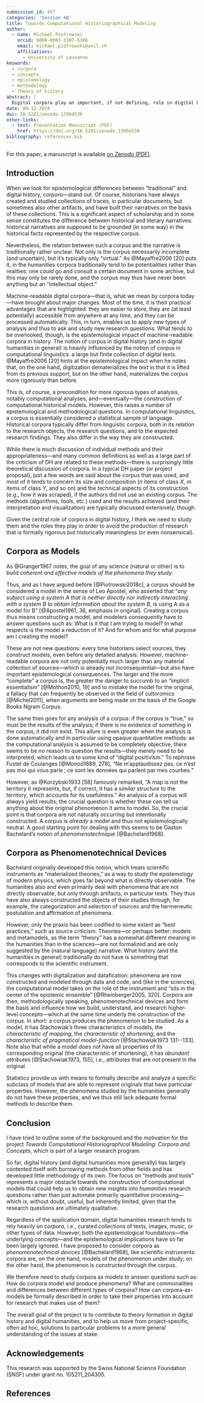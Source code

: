 ```yaml
---
submission_id: 457
categories: 'Session 4B'
title: Towards Computational Historiographical Modeling
author:
  - name: Michael Piotrowski
    orcid: 0000-0003-3307-5386
    email: michael.piotrowski@unil.ch
    affiliations:
      - University of Lausanne
keywords:
  - corpora
  - concepts
  - epistemology
  - methodology
  - theory of history
abstract: |
  Digital corpora play an important, if not defining, role in digital history and may be considered as one of the most obvious differences to traditional history. Corpora are essential for the use of computational methods and thus for the construction of computational historical models. But beyond their technical necessity and their practical advantages, their epistemological impact is significant. While the traditional pre-digital corpus is often more of a potentiality, a mere "intellectual object," the objective of computational processing requires the corpus to be made explicit and thus turns it into a "material object." Far from being naturally given, corpora are constructed as models of a historical phenomenon and therefore have all the properties of models. Moreover, following Gaston Bachelard, I would argue that corpora actually construct the phenomenon they are supposed to represent; they should therefore be considered as phenomenotechnical devices.
date: 09-12-2024
doi: 10.5281/zenodo.13904530
other-links:
  - text: Presentation Manuscript (PDF)
    href: https://doi.org/10.5281/zenodo.13904530
bibliography: references.bib
---
```


::: {.callout-note appearance="simple" icon=false}

For this paper, a manuscript is available [on Zenodo (PDF)](https://zenodo.org/records/13904530/files/457_DigiHistCH24_ComputationalHistoriographicalModeling_Manuscript.pdf).

:::

## Introduction

When we look for epistemological differences between "traditional" and digital history, *corpora*---stand out. Of course, historians have always created and studied collections of traces, in particular documents, but sometimes also other artifacts, and have built their narratives on the basis of these collections. This is a significant aspect of scholarship and in some sense constitutes the difference between historical and literary narratives: historical narratives are supposed to be grounded (in some way) in the historical facts represented by the respective corpus.

Nevertheless, the relation between such a corpus and the narrative is traditionally rather unclear. Not only is the corpus necessarily incomplete (and uncertain), but it's typically only "virtual." As @Mayaffre2006 [20] puts it, in the humanities corpora traditionally tend to be potentialities rather than realities: one *could* go and consult a certain document in some archive, but this may only be rarely done, and the corpus may thus have never been anything but an "intellectual object." `<!-- ↗ ../2023-digital_hermeneutics_ii/paper.md -->`{=html}

Machine-readable digital corpora---that is, what we mean by corpora today---have brought about major changes. Most of the time, it is their practical advantages that are highlighted: they are easier to store, they are (at least potentially) accessible from anywhere at any time, and they can be processed automatically. This, in turn, enables us to apply new types of analysis and thus to ask and study new research questions. What tends to be overlooked, though, is the epistemological impact of machine-readable corpora in history. The notion of corpus in digital history (and in digital humanities in general) is heavily influenced by the notion of corpus in computational linguistics: a large but finite collection of digital texts. @Mayaffre2006 [20] hints at the epistemological impact when he notes that, on the one hand, digitization dematerializes the *text* in that it is lifted from its previous support, but on the other hand, materializes the *corpus* more rigorously than before.

This is, of course, a precondition for more rigorous types of analysis, notably computational analyses, and---eventually---the construction of computational historical models. However, this raises a number of epistemological and methodological questions. In computational linguistics, a corpus is essentially considered a statistical sample of language. Historical corpora typically differ from linguistic corpora, both in its relation to the research objects, the research questions, and to the expected research findings. They also differ in the way they are constructed.

While there is much discussion of individual methods and their appropriateness---and many common definitions as well as a large part of the criticism of DH are related to these methods---there is surprisingly little theoretical discussion of corpora. In a typical DH paper (or project proposal), just a few words are said about the corpus that was used, and most of it tends to concern its size and composition (*n* items of class *X*, *m* items of class *Y*, and so on) and the technical aspects of its construction (e.g., how it was scraped), if the authors did not use an existing corpus. The methods (algorithms, tools, etc.) used and the results achieved (and their interpretation and visualization) are typically discussed extensively, though.

Given the central role of corpora in digital history, I think we need to study them and the roles they play in order to avoid the production of research that is formally rigorous but historically meaningless (or even nonsensical).

## Corpora as Models

As @Granger1967 notes, the goal of any science (natural or other) is to build *coherent and effective models of the phenomena they study*.

Thus, and as I have argued before [@Piotrowski2018c], a corpus should be considered a model in the sense of Leo Apostel, who asserted that "*any subject using a system A that is neither directly nor indirectly interacting with a system B to obtain information about the system B*, is using A as a model for B" [@Apostel1961, 36, emphasis in original]. Creating a corpus thus means constructing a model, and modelers consequently have to answer questions such as: What is it that I am trying to model? In what respects is the model a reduction of it? And for whom and for what purpose am I creating the model?

These are not new questions: every time historians select sources, they construct models, even before any detailed analysis. However, machine-readable corpora are not only potentially much larger than any material collection of sources---which is already not inconsequential---but also have important epistemological consequences. The larger and the more "complete" a corpus is, the greater the danger to succumb to an "implicit essentialism" [@Mothon2010, 19] and to mistake the model for the original, a fallacy that can frequently be observed in the field of cultoromics [@Michel2011], when arguments are being made on the basis of the Google Books Ngram Corpus.

The same then goes for any analysis of a corpus: if the corpus is "true," so must be the results of the analysis; if there is no evidence of something in the corpus, it did not exist. This allure is even greater when the analysis is done automatically and in particular using opaque quantitative methods: as the computational analysis is assumed to be completely objective, there seems to be no reason to question the results---they merely need to be interpreted, which leads us to some kind of "digital positivism." To rephrase Fustel de Coulanges [@Monod1889, 278], "[Ne m'applaudissez pas, ce n'est pas moi qui vous parle ; ce sont les données qui parlent par mes courbes.]{lang="fr"}"

However, as @Korzybski1933 [58] famously remarked, "A map is *not* the territory it represents, but, if correct, it has a *similar structure* to the territory, which accounts for its usefulness." An analysis of a corpus will *always* yield results; the crucial question is whether these can tell us anything about the original phenomenon it aims to model. So, the crucial point is that corpora are not naturally occurring but intentionally constructed. A corpus is *already* a model and thus not epistemologically neutral. A good starting point for dealing with this seems to be Gaston Bachelard's notion of *phenomenotechnique* [@Bachelard1968].

## Corpora as Phenomenotechnical Devices

Bachelard originally developed this notion, which treats scientific instruments as "materialized theories," as a way to study the epistemology of modern physics, which goes far beyond what is directly observable. The humanities also and even primarily deal with phenomena that are not directly observable, but only through artifacts, in particular texts. They thus have also always constructed the objects of their studies through, for example, the categorization and selection of sources and the hermeneutic postulation and affirmation of phenomena.

However, only the praxis has been codified to some extent as "best practices," such as source criticism. Theories---or perhaps better: models and metamodels, as the term "theory" has a somewhat different meaning in the humanities than in the sciences---are not formalized and are only suggested by the (natural language) narrative. What history (and the humanities in general) traditionally do not have is something that corresponds to the scientific instrument.

This changes with digitalization and datafication: phenomena are now constructed and modeled through data and code, and (like in the sciences), the computational model takes on the role of the instrument and "sits in the center of the epistemic ensemble" [@Rheinberger2005, 320]. Corpora are then, methodologically speaking, phenomenotechnical devices and form the basis and influence how we build, understand, and research higher-level concepts---which at the same time underly the construction of the corpus. In short: a corpus produces the phenomenon to be studied. As a model, it has Stachowiak's three characteristics of models, the *characteristic of mapping*, the *characteristic of shortening*, and the *characteristic of pragmatical model-function* [@Stachowiak1973 131--133]. Note also that while a model does not have all properties of its corresponding original (the characteristic of shortening), it has *abundant attributes* [@Stachowiak1973, 155], i.e., attributes that are not present in the original.

Statistics provide us with means to formally describe and analyze a specific subclass of models that are able to represent originals that have particular properties. However, the phenomena studied by the humanities generally do not have these properties, and we thus still lack adequate formal methods to describe them.

## Conclusion

I have tried to outline some of the background and the motivation for the project *Towards Computational Historiographical Modeling: Corpora and Concepts*, which is part of a larger research program.

So far, digital history (and digital humanities more generally) has largely contented itself with borrowing methods from other fields and has developed little methodology of its own. The focus on "methods and tools" represents a major obstacle towards the construction of computational models that could help us to obtain new insights into *humanities* research questions rather than just automate primarily quantitative processing---which is, without doubt, useful, but inherently limited, given that the research questions are ultimately qualitative.

Regardless of the application domain, digital humanities research tends to rely heavily on *corpora*, i.e., curated collections of texts, images, music, or other types of data. However, both the epistemological foundations---the underlying concepts---and the epistemological implications have so far been largely ignored. I have proposed to consider corpora as *phenomenotechnical devices* [@Bachelard1968], like scientific instruments: corpora are, on the one hand, models of the phenomenon under study; on the other hand, the phenomenon is *constructed* through the corpus.

We therefore need to study corpora as models to answer questions such as: How do corpora model and produce phenomena? What are commonalities and differences between different types of corpora? How can corpora-as-models be formally described in order to take their properties into account for research that makes use of them?

The overall goal of the project is to contribute to theory formation in digital history and digital humanities, and to help us move from project-specific, often ad hoc, solutions to particular problems to a more general understanding of the issues at stake.

## Acknowledgements {#acknowledgements .unnumbered}

This research was supported by the Swiss National Science Foundation (SNSF) under grant no. 105211_204305.

## References

::: {#refs}
:::

